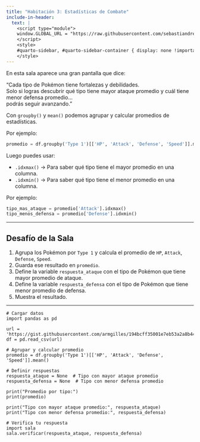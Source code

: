 ```yaml
---
title: "Habitación 3: Estadísticas de Combate"
include-in-header:
  text: |
    <script type="module">
    window.GLOBAL_URL = "https://raw.githubusercontent.com/sebastiandres/pyscape/refs/heads/main/quarto/oaks_lab/rooms/sala_03.py";
    </script>
    <style>
    #quarto-sidebar, #quarto-sidebar-container { display: none !important; }
    </style>
---
```


En esta sala aparece una gran pantalla que dice:

<div class="alert alert-info">
"Cada tipo de Pokémon tiene fortalezas y debilidades.  
Solo si logras descubrir qué tipo tiene mayor ataque promedio y cuál tiene menor defensa promedio...  
podrás seguir avanzando."
</div>

::: {.callout-tip title="Agrupar y Calcular Promedios" collapse="true"}

Con `groupby()` y `mean()` podemos agrupar y calcular promedios de estadísticas.

Por ejemplo:

```python
promedio = df.groupby('Type 1')[['HP', 'Attack', 'Defense', 'Speed']].mean()
```

Luego puedes usar:

- `.idxmax()` → Para saber qué tipo tiene el mayor promedio en una columna.  
- `.idxmin()` → Para saber qué tipo tiene el menor promedio en una columna.  

Por ejemplo:

```python
tipo_mas_ataque = promedio['Attack'].idxmax()
tipo_menos_defensa = promedio['Defense'].idxmin()
```

:::

---

## Desafío de la Sala

1. Agrupa los Pokémon por `Type 1` y calcula el promedio de `HP`, `Attack`, `Defense`, `Speed`.  
2. Guarda ese resultado en `promedio`.  
3. Define la variable `respuesta_ataque` con el tipo de Pokémon que tiene mayor promedio de ataque.  
4. Define la variable `respuesta_defensa` con el tipo de Pokémon que tiene menor promedio de defensa.  
5. Muestra el resultado.

---

```pyodide-python
# Cargar datos
import pandas as pd

url = 'https://gist.githubusercontent.com/armgilles/194bcff35001e7eb53a2a8b441e8b2c6/raw/92200bc0a673d5ce2110aaad4544ed6c4010f687/pokemon.csv'
df = pd.read_csv(url)

# Agrupar y calcular promedio
promedio = df.groupby('Type 1')[['HP', 'Attack', 'Defense', 'Speed']].mean()

# Definir respuestas
respuesta_ataque = None  # Tipo con mayor ataque promedio
respuesta_defensa = None  # Tipo con menor defensa promedio

print("Promedio por tipo:")
print(promedio)

print("Tipo con mayor ataque promedio:", respuesta_ataque)
print("Tipo con menor defensa promedio:", respuesta_defensa)

# Verifica tu respuesta
import sala
sala.verificar(respuesta_ataque, respuesta_defensa)
```